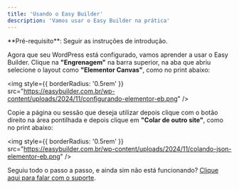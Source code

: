 ```yaml
---
title: 'Usando o Easy Builder'
description: 'Vamos usar o Easy Builder na prática'
---
```


<Info>
  **Pré-requisito**: Seguir as instruções de introdução.
</Info>

Agora que seu WordPress está configurado, vamos aprender a usar o Easy Builder. Clique na **"Engrenagem"** na barra superior, na aba que abriu selecione o layout como **"Elementor Canvas"**, como no print abaixo:

<img
  style={{ borderRadius: '0.5rem' }}
  src="https://easybuilder.com.br/wp-content/uploads/2024/11/configurando-elementor-eb.png"
/>

Copie a página ou sessão que deseja utilizar depois clique com o botão direito na área pontilhada e depois clique em **"Colar de outro site"**, como no print abaixo:

<img
  style={{ borderRadius: '0.5rem' }}
  src="https://easybuilder.com.br/wp-content/uploads/2024/11/colando-json-elementor-eb.png"
/>

Seguiu todo o passo a passo, e ainda sim não está funcionando? [Clique aqui para falar com o suporte](https://wa.me/5566996255253).